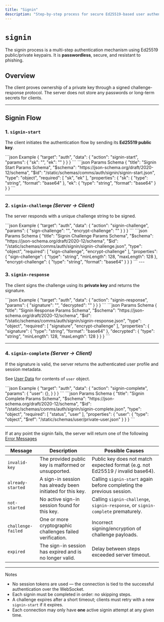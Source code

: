 ```yaml
---
title: "Signin"
description: "Step-by-step process for secure Ed25519-based user authentication."
---
```


# `signin`

The signin process is a multi-step authentication mechanism using Ed25519 public/private keypairs. It is **passwordless**, secure, and resistant to phishing.

## Overview

The client proves ownership of a private key through a signed challenge-response protocol. The server does not store any passwords or long-term secrets for clients.

---

## Signin Flow

### 1. `signin-start`

The client initiates the authentication flow by sending its **Ed25519 public key**.

<CodeGroup>
```json Example
{
    "target": "auth",
    "data": {
        "action": "signin-start",
        "params": {
            "sk": "",
            "ek": ""
        }
    }
}
```
```json Params Schema
{
    "title": "Signin Start Params Schema",
    "$schema": "https://json-schema.org/draft/2020-12/schema",
    "$id": "/static/schemas/comms/auth/signin/signin-start.json",
    "type": "object",
    "required": [
        "sk", "ek"
    ],
    "properties": {
        "sk": {
            "type": "string",
            "format": "base64"
        },
        "ek": {
            "type": "string",
            "format": "base64"
       }
    }
}
```
</CodeGroup>

---

### 2. `signin-challenge` *(Server → Client)*

The server responds with a unique challenge string to be signed.

<CodeGroup>
```json Example
{
    "target": "auth",
    "data": {
        "action": "signin-challenge",
        "params": {
            "sign-challenge": "",
            "encrypt-challenge": ""
        }
    }
}
```
```json Params Schema
{
    "title": "Signin Challenge Params Schema",
    "$schema": "https://json-schema.org/draft/2020-12/schema",
    "$id": "/static/schemas/comms/auth/signin/signin-challenge.json",
    "type": "object",
    "required": [
        "sign-challenge",
        "encrypt-challenge"
    ],
    "properties": {
        "sign-challenge": {
            "type": "string",
            "minLength": 128,
            "maxLength": 128
        },
        "encrypt-challenge": {
            "type": "string",
            "format": "base64"
        }
    }
}
```
</CodeGroup>
---

### 3. `signin-response`

The client signs the challenge using its **private key** and returns the signature.

<CodeGroup>
```json Example
{
    "target": "auth",
    "data": {
        "action": "signin-response",
        "params": {
            "signature": "",
            "decrypted": ""
        }
    }
}
```
```json Params Schema
{
    "title": "Signin Response Params Schema",
    "$schema": "https://json-schema.org/draft/2020-12/schema",
    "$id": "/static/schemas/comms/auth/signin/signin-response.json",
    "type": "object",
    "required": [
        "signature",
        "encrypt-challenge"
    ],
    "properties": {
        "signature": {
            "type": "string",
            "format": "base64"
        },
        "decrypted": {
            "type": "string",
            "minLength": 128,
            "maxLength": 128
        }
    }
}
```
</CodeGroup>

---

### 4. `signin-complete` *(Server → Client)*

If the signature is valid, the server returns the authenticated user profile and session metadata.

See [User Data](/protocol/definitions/users/data) for contents of `user` object.

<CodeGroup>
```json Example
{
    "target": "auth",
    "data": {
        "action": "signin-complete",
        "params": {
            "user": {},
        }
    }
}
```
```json Params Schema
{
    "title": "Signin Complete Params Schema",
    "$schema": "https://json-schema.org/draft/2020-12/schema",
    "$id": "/static/schemas/comms/auth/signin/signin-complete.json",
    "type": "object",
    "required": [
        "status",
        "user"
    ],
    "properties": {
        "user": {
            "type": "object",
            "$ref": "/static/schemas/user/private-user.json"
        }
    }
}
```
</CodeGroup>

---

<Danger>If at any point the signin fails, the server will return one of the following [Error Messages](/protocol/targets/error)</Danger>

| Message             | Description                                                             | Possible Causes                                                                  |
|---------------------|-------------------------------------------------------------------------|----------------------------------------------------------------------------------|
| `invalid-key`       | The provided public key is malformed or unsupported.                    | Public key does not match expected format (e.g. not Ed25519 / invalid base64).   |
| `already-started`   | A sign-in session has already been initiated for this key.              | Calling `signin-start` again before completing the previous session.             |
| `not-started`       | No active sign-in session found for this key.                           | Calling `signin-challenge`, `signin-response`, or `signin-complete` prematurely. |
| `challenge-failed`  | One or more cryptographic challenges failed verification.               | Incorrect signing/encryption of challenge payloads.                              |
| `expired`           | The sign-in session has expired and is no longer valid.                 | Delay between steps exceeded server timeout.                                     |

---

<Note>Notes</Note>

- No session tokens are used — the connection is tied to the successful authentication over the WebSocket.
- Each signin must be completed in order: no skipping steps.
- A challenge expires after a short timeout; clients must retry with a new `signin-start` if it expires.
- Each connection may only have **one** active signin attempt at any given time.